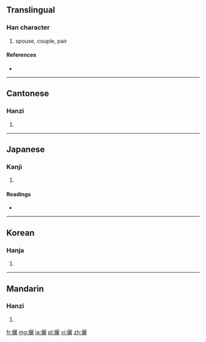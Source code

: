 {{also|俪}}
==Translingual==

===Han character===
{{Han char|rn=9|rad=人|as=19|sn=21|four=2121<sub>1</sub>|canj=人一一心 (OMMP)}}

# spouse, couple, pair

====References====
* {{Han ref|kx=0121.360|dkj=01311|dj=0256.240|hdz=10238.180|uh=5137|ud=20791|bh=C4D7|bd=50391}}

----

==Cantonese==

===Hanzi===
{{yue-hanzi|jyut=|y=lai6|sim=俪}}

# {{defn|Cantonese|sort=人19}}

----

==Japanese==

===Kanji===
{{ja-kanji|grade=|rs=人19}}

# {{defn|Japanese|sort=人19}}

====Readings====
* {{ja-readings|on=[[れい]] (rei)|kun=[[つれあい]] (tsureai), [[ならぶ]] (narabu)}}

----

==Korean==

===Hanja===
{{ko-hanja|hangeul=려|rv=ryeo|mr=ryŏ}}

# {{defn|Korean|sort=人19}}

----

==Mandarin==

===Hanzi===
{{cmn-hanzi|sim=俪|pin=[[lì]] ([[li4]])|wg=li<sup>4</sup>}}

# {{defn|Mandarin|sort=人19}}

[[fr:儷]]
[[mg:儷]]
[[ja:儷]]
[[pl:儷]]
[[vi:儷]]
[[zh:儷]]
